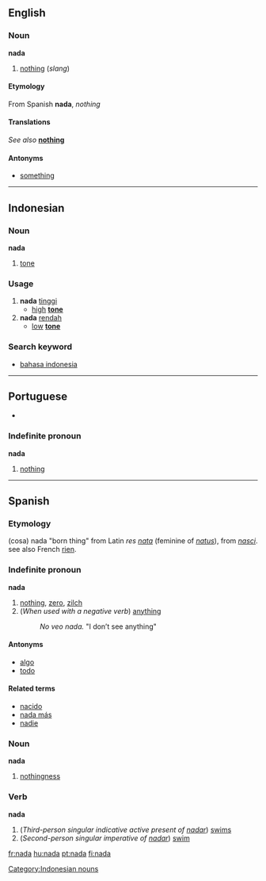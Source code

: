 ==English==

===Noun===
'''nada'''

# [[nothing]] (''slang'')

====Etymology====
From Spanish '''nada''', ''nothing''

====Translations====
''See also '' '''[[nothing]]'''

====Antonyms====
*[[something]]


----
==Indonesian==
===Noun===
'''nada'''

# [[tone]]

===Usage===
# '''nada''' [[tinggi]]
#* [[high]] '''[[tone]]''' 
# '''nada''' [[rendah]]
#* [[low]] '''[[tone]]''' 

===Search keyword===
*[[bahasa indonesia]]

[[Category:Indonesian nouns]]


----
==Portuguese==
*{{SAMPA|/"nada/}}

===Indefinite pronoun===
'''nada'''
# [[nothing]]


----
==Spanish==
===Etymology===
(cosa) nada "born thing" from Latin ''res [[nata]]'' (feminine of ''[[natus]]''), from ''[[nasci]]''. see also French [[rien]].
===Indefinite pronoun===
'''nada'''

# [[nothing]], [[zero]], [[zilch]]
# (''When used with a negative verb'') [[anything]]
#:''No veo nada.'' "I don’t see anything"

====Antonyms====
*[[algo]]
*[[todo]]

====Related terms====
*[[nacido]]
*[[nada más]]
*[[nadie]]

===Noun===
'''nada''' {{f}}

# [[nothingness]]

===Verb===
'''nada'''

#(''Third-person singular indicative active present of [[nadar]]'') [[swims]]
#(''Second-person singular imperative of [[nadar]]'') [[swim]]

[[fr:nada]]
[[hu:nada]]
[[pt:nada]]
[[fi:nada]]